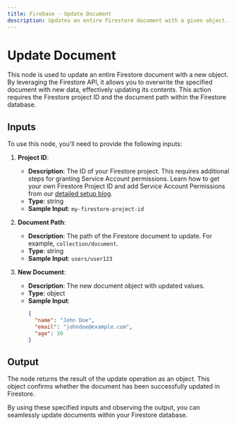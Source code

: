 ```yaml
---
title: Firebase - Update Document
description: Updates an entire Firestore document with a given object.
---
```



# Update Document
This node is used to update an entire Firestore document with a new object. By leveraging the Firestore API, it allows you to overwrite the specified document with new data, effectively updating its contents. This action requires the Firestore project ID and the document path within the Firestore database.

<Node id="@buildship/update-firestore-document" version="1.2.0" />

## Inputs
To use this node, you'll need to provide the following inputs:

1. **Project ID**:
   - **Description**: The ID of your Firestore project. This requires additional steps for granting Service Account permissions. Learn how to get your own Firestore Project ID and add Service Account Permissions from our [detailed setup blog](https://docs.buildship.com/tutorials/firebase-project).
   - **Type**: string
   - **Sample Input**: `my-firestore-project-id`

2. **Document Path**:
   - **Description**: The path of the Firestore document to update. For example, `collection/document`.
   - **Type**: string
   - **Sample Input**: `users/user123`

3. **New Document**:
   - **Description**: The new document object with updated values.
   - **Type**: object
   - **Sample Input**: 
     ```json
     {
       "name": "John Doe",
       "email": "johndoe@example.com",
       "age": 30
     }
     ```

## Output
The node returns the result of the update operation as an object. This object confirms whether the document has been successfully updated in Firestore.

By using these specified inputs and observing the output, you can seamlessly update documents within your Firestore database.